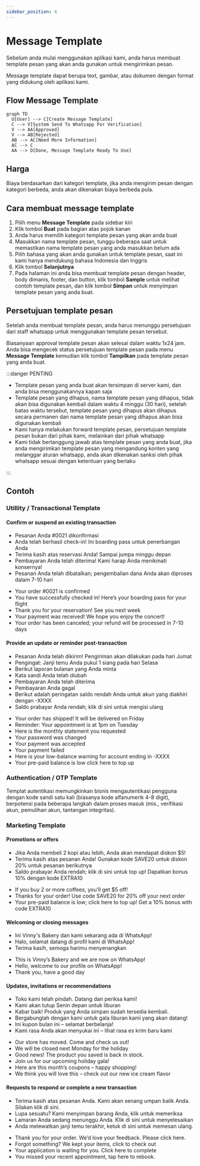 ```yaml
---
sidebar_position: 4
---
```



# Message Template

Sebelum anda mulai menggunakan aplikasi kami, anda harus membuat template pesan yang akan anda gunakan untuk mengirimkan pesan.

Message template dapat berupa text, gambar, atau dokumen dengan format yang didukung oleh aplikasi kami.

## Flow Message Template

```mermaid
graph TD
  U[User] --> C[Create Message Template]
  C --> V[System Send To Whatsapp For Verification]
  V --> AA[Approved]
  V --> AB[Rejected]
  AB --> AC[Need More Information]
  AC --> C
  AA --> D[Done, Message Template Ready To Use]
```

## Harga

Biaya berdasarkan dari kategori template, jika anda mengirim pesan dengan kategori berbeda, anda akan dikenakan biaya berbeda pula.

## Cara membuat message template

1. Pilih menu **Message Template** pada sidebar kiri
2. Klik tombol **Buat** pada bagian atas pojok kanan
3. Anda harus memilih kategori template pesan yang akan anda buat
4. Masukkan nama template pesan, tunggu beberapa saat untuk memastikan nama template pesan yang anda masukkan belum ada
5. Pilih bahasa yang akan anda gunakan untuk template pesan, saat ini kami hanya mendukung bahasa Indonesia dan Inggris
6. Klik tombol **Selanjutnya**
7. Pada halaman ini anda bisa membuat template pesan dengan header, body dimanis, footer, dan button, klik tombol **Sample** untuk melihat contoh template pesan, dan klik tombol **Simpan** untuk menyimpan template pesan yang anda buat.

## Persetujuan template pesan

Setelah anda membuat template pesan, anda harus menunggu persetujuan dari staff whatsapp untuk menggunakan template pesan tersebut.

Biasanyaan approval template pesan akan selesai dalam waktu 1x24 jam. Anda bisa mengecek status persetujuan template pesan pada menu **Message Template** kemudian klik tombol **Tampilkan** pada template pesan yang anda buat.

:::danger PENTING

- Template pesan yang anda buat akan tersimpan di server kami, dan anda bisa menggunakannya kapan saja
- Template pesan yang dihapus, nama template pesan yang dihapus, tidak akan bisa digunakan kembali dalam waktu 4 minggu (30 hari), setelah batas waktu tersebut, template pesan yang dihapus akan dihapus secara permanen dan nama template pesan yang dihapus akan bisa digunakan kembali
- Kami hanya melakukan forward template pesan, persetujuan template pesan bukan dari pihak kami, melainkan dari pihak whatsapp
- Kami tidak bertanggung jawab atas template pesan yang anda buat, jika anda mengirimkan template pesan yang mengandung konten yang melanggar aturan whatsapp, anda akan dikenakan sanksi oleh pihak whatsapp sesuai dengan ketentuan yang berlaku

:::

## Contoh

### Utillity / Transactional Template

#### Confirm or suspend an existing transaction

<Tabs groupId="translate">
  <TabItem value="id" label="Indonesia">
    <ul>
      <li>Pesanan Anda #0021 dikonfirmasi</li>
      <li>
        Anda telah berhasil check-in! Ini boarding pass untuk penerbangan Anda
      </li>
      <li>Terima kasih atas reservasi Anda! Sampai jumpa minggu depan</li>
      <li>
        Pembayaran Anda telah diterima! Kami harap Anda menikmati konsernya!
      </li>
      <li>
        Pesanan Anda telah dibatalkan; pengembalian dana Anda akan diproses
        dalam 7-10 hari
      </li>
    </ul>
  </TabItem>
  <TabItem value="en" label="English">
    <ul>
      <li>Your order #0021 is confirmed</li>
      <li>
        You have successfully checked in! Here’s your boarding pass for your
        flight
      </li>
      <li>Thank you for your reservation! See you next week</li>
      <li>Your payment was received! We hope you enjoy the concert!</li>
      <li>
        Your order has been canceled; your refund will be processed in 7-10 days
      </li>
    </ul>
  </TabItem>
</Tabs>

#### Provide an update or reminder post-transaction

<Tabs groupId="translate">
  <TabItem value="id" label="Indonesia">
    <ul>
      <li>
        Pesanan Anda telah dikirim! Pengiriman akan dilakukan pada hari Jumat
      </li>
      <li>Pengingat: Janji temu Anda pukul 1 siang pada hari Selasa</li>
      <li>Berikut laporan bulanan yang Anda minta</li>
      <li>Kata sandi Anda telah diubah</li>
      <li>Pembayaran Anda telah diterima</li>
      <li>Pembayaran Anda gagal</li>
      <li>
        Berikut adalah peringatan saldo rendah Anda untuk akun yang diakhiri
        dengan -XXXX
      </li>
      <li>Saldo prabayar Anda rendah; klik di sini untuk mengisi ulang</li>
    </ul>
  </TabItem>
  <TabItem value="en" label="English">
    <ul>
      <li>Your order has shipped! It will be delivered on Friday</li>
      <li>Reminder: Your appointment is at 1pm on Tuesday</li>
      <li>Here is the monthly statement you requested</li>
      <li>Your password was changed</li>
      <li>Your payment was accepted</li>
      <li>Your payment failed</li>
      <li>Here is your low-balance warning for account ending in -XXXX</li>
      <li>Your pre-paid balance is low click here to top up</li>
    </ul>
  </TabItem>
</Tabs>

### Authentication / OTP Template

Templat autentikasi memungkinkan bisnis mengautentikasi pengguna dengan kode sandi satu kali (biasanya kode alfanumerik 4-8 digit), berpotensi pada beberapa langkah dalam proses masuk (mis., verifikasi akun, pemulihan akun, tantangan integritas).

### Marketing Template

#### Promotions or offers

<Tabs groupId="translate">
  <TabItem value="id" label="Indonesia">
    <ul>
      <li>
        Jika Anda membeli 2 kopi atau lebih, Anda akan mendapat diskon $5!
      </li>
      <li>
        Terima kasih atas pesanan Anda! Gunakan kode SAVE20 untuk diskon 20%
        untuk pesanan berikutnya
      </li>
      <li>
        Saldo prabayar Anda rendah; klik di sini untuk top up! Dapatkan bonus
        10% dengan kode EXTRA10
      </li>
    </ul>
  </TabItem>
  <TabItem value="en" label="English">
    <ul>
      <li>If you buy 2 or more coffees, you’ll get $5 off!</li>
      <li>
        Thanks for your order! Use code SAVE20 for 20% off your next order
      </li>
      <li>
        Your pre-paid balance is low; click here to top up! Get a 10% bonus with
        code EXTRA10
      </li>
    </ul>
  </TabItem>
</Tabs>

#### Welcoming or closing messages

<Tabs groupId="translate">
  <TabItem value="id" label="Indonesia">
    <ul>
      <li>Ini Vinny's Bakery dan kami sekarang ada di WhatsApp!</li>
      <li>Halo, selamat datang di profil kami di WhatsApp!</li>
      <li>Terima kasih, semoga harimu menyenangkan</li>
    </ul>
  </TabItem>
  <TabItem value="en" label="English">
    <ul>
      <li>This is Vinny’s Bakery and we are now on WhatsApp!</li>
      <li>Hello, welcome to our profile on WhatsApp!</li>
      <li>Thank you, have a good day</li>
    </ul>
  </TabItem>
</Tabs>

#### Updates, invitations or recommendations

<Tabs groupId="translate">
  <TabItem value="id" label="Indonesia">
    <ul>
      <li>Toko kami telah pindah. Datang dan periksa kami!</li>
      <li>Kami akan tutup Senin depan untuk liburan</li>
      <li>Kabar baik! Produk yang Anda simpan sudah tersedia kembali.</li>
      <li>
        Bergabunglah dengan kami untuk gala liburan kami yang akan datang!
      </li>
      <li>Ini kupon bulan ini – selamat berbelanja!</li>
      <li>Kami rasa Anda akan menyukai ini – lihat rasa es krim baru kami</li>
    </ul>
  </TabItem>
  <TabItem value="en" label="English">
    <ul>
      <li>Our store has moved. Come and check us out!</li>
      <li>We will be closed next Monday for the holiday</li>
      <li>Good news! The product you saved is back in stock.</li>
      <li>Join us for our upcoming holiday gala!</li>
      <li>Here are this month’s coupons – happy shopping!</li>
      <li>We think you will love this – check out our new ice cream flavor</li>
    </ul>
  </TabItem>
</Tabs>

#### Requests to respond or complete a new transaction

<Tabs groupId="translate">
  <TabItem value="id" label="Indonesia">
    <ul>
      <li>
        Terima kasih atas pesanan Anda. Kami akan senang umpan balik Anda.
        Silakan klik di sini.
      </li>
      <li>Lupa sesuatu? Kami menyimpan barang Anda, klik untuk memeriksa</li>
      <li>
        Lamaran Anda sedang menunggu Anda. Klik di sini untuk menyelesaikan
      </li>
      <li>
        Anda melewatkan janji temu terakhir, ketuk di sini untuk memesan ulang.
      </li>
    </ul>
  </TabItem>
  <TabItem value="en" label="English">
    <ul>
      <li>
        Thank you for your order. We’d love your feedback. Please click here.
      </li>
      <li>Forgot something? We kept your items, click to check out</li>
      <li>Your application is waiting for you. Click here to complete</li>
      <li>You missed your recent appointment, tap here to rebook.</li>
    </ul>
  </TabItem>
</Tabs>
